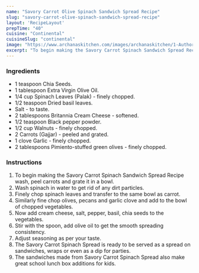 ---
name: "Savory Carrot Olive Spinach Sandwich Spread Recipe"
slug: "savory-carrot-olive-spinach-sandwich-spread-recipe"
layout: 'RecipeLayout'
prepTime: "40"
cuisine: "Continental"
cuisineSlug: "continental"
image: "https://www.archanaskitchen.com/images/archanaskitchen/1-Author/DivyaShivaraman/savory_cream_cheese_carrot_spinach_Sandwich_spread_recipe_dip_1600.jpg"
excerpt: "To begin making the Savory Carrot Spinach Sandwich Spread Recipe wash, peel carrots and grate it in a bowl"
---

### Ingredients

- 1 teaspoon Chia Seeds.
- 1 tablespoon Extra Virgin Olive Oil.
- 1/4 cup Spinach Leaves (Palak) - finely chopped.
- 1/2 teaspoon Dried basil leaves.
- Salt - to taste.
- 2 tablespoons Britannia Cream Cheese - softened.
- 1/2 teaspoon Black pepper powder.
- 1/2 cup Walnuts - finely chopped.
- 2 Carrots (Gajjar) - peeled and grated.
- 1 clove Garlic - finely chopped.
- 2 tablespoons Pimiento-stuffed green olives - finely chopped.

### Instructions

1. To begin making the Savory Carrot Spinach Sandwich Spread Recipe wash, peel carrots and grate it in a bowl.
1. Wash spinach in water to get rid of any dirt particles.
1. Finely chop spinach leaves and transfer to the same bowl as carrot.
1. Similarly fine chop olives, pecans and garlic clove and add to the bowl of chopped vegetables.
1. Now add cream cheese, salt, pepper, basil, chia seeds to the vegetables.
1. Stir with the spoon, add olive oil to get the smooth spreading consistency.
1. Adjust seasoning as per your taste.
1. The Savory Carrot Spinach Spread is ready to be served as a spread on sandwiches, wraps or even as a dip for parties.
1. The sandwiches made from Savory Carrot Spinach Spread also make great school lunch box additions for kids.
